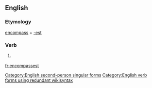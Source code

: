 ==English==

===Etymology===
[[encompass]] + [[-est]]

===Verb===
{{en-verb form}}

# {{context|archaic|lang=en}} {{form of|Second-person singular simple present form|encompass|lang=en}}

[[Category:English second-person singular forms]]
[[Category:English verb forms using redundant wikisyntax]]

[[fr:encompassest]]